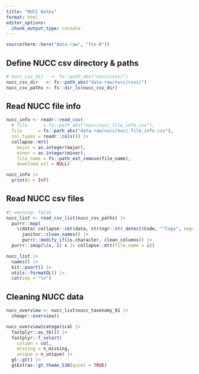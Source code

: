 ```yaml
---
title: "NUCC Notes"
format: html
editor_options: 
  chunk_output_type: console
---
```


```r
source(here::here("data-raw", "fns.R"))
```

## Define NUCC csv directory & paths

```r
# nucc_csv_dir   <- fs::path_abs("nucc/csvs/")
nucc_csv_dir   <- fs::path_abs("data-raw/nucc/csvs/")
nucc_csv_paths <- fs::dir_ls(nucc_csv_dir)
```

## Read NUCC file info

```r
nucc_info <- readr::read_csv(
  # file      = fs::path_abs("nucc/nucc_file_info.csv"),
  file      = fs::path_abs("data-raw/nucc/nucc_file_info.csv"),
  col_types = readr::cols()) |>
  collapse::mtt(
    major = as.integer(major), 
    minor = as.integer(minor),
    file_name = fs::path_ext_remove(file_name),
    download_url = NULL)

nucc_info |> 
  print(n = Inf)
```

## Read NUCC csv files

```r
#| warning: false
nucc_list <- read_csv_list(nucc_csv_paths) |>
  purrr::map(
    \(data) collapse::sbt(data, stringr::str_detect(Code, "^Copy", negate = TRUE)) |>
      janitor::clean_names() |>
      purrr::modify_if(is.character, clean_columns)) |> 
  purrr::imap(\(x, i) x |> collapse::mtt(file_name = i))

nucc_list |> 
  names() |> 
  kit::psort() |>
  utils::formatOL() |> 
  cat(sep = "\n")
```

## Cleaning NUCC data

```r
nucc_overview <- nucc_list$nucc_taxonomy_91 |> 
  cheapr::overview()

nucc_overview$categorical |> 
  fastplyr::as_tbl() |> 
  fastplyr::f_select(
    column = col, 
    missing = n_missing, 
    unique = n_unique) |> 
  gt::gt() |> 
  gtExtras::gt_theme_538(quiet = TRUE)
```
